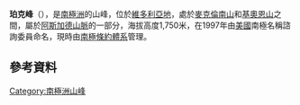 {{coord|77|35|S|162|54|E|display=title}}

'''珀克峰'''（{{lang-en|Perk Summit}}），是[[南極洲|南極洲]]的山峰，位於[[維多利亞地|維多利亞地]]，處於[[麥克倫南山|麥克倫南山]]和[[基奧恩山|基奧恩山]]之間，屬於[[阿斯加德山脈|阿斯加德山脈]]的一部分，海拔高度1,750米，在1997年由[[美國|美國]]南極名稱諮詢委員命名，現時由[[南極條約體系|南極條約體系]]管理。

==參考資料==
{{usgs-gazetteer}}

{{DEFAULTSORT:Perk Summit}}
[[Category:南極洲山峰|Category:南極洲山峰]]


{{McMurdoDryValleys-geo-stub}}